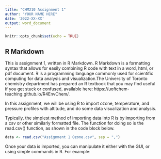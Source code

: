 ```yaml
---
title: "CHM210 Assignment 1"
author: "YOUR NAME HERE"
date: '2022-XX-XX'
output: word_document
---
```


```r
knitr::opts_chunk$set(echo = TRUE)
```

## R Markdown
This is assignment 1, written in R Markdown. R Markdown is a formatting syntax that allows for easily combining R code with text in a word, html, or pdf document. R is a programming language commonly used for scientific computing for data analysis and visualization.The University of Toronto chemistry department has prepared an R textbook that you may find useful if you get stuck or confused, available here: https://uoftchem-teaching.github.io/R4EnvChem/.

In this assignment, we will be using R to import ozone, temperature, and pressure profiles with altitude, and do some data visualization and analysis.

Typically, the simplest method of importing data into R is by importing from a csv or other similarly formatted file. The function for doing so is the read.csv() function, as shown in the code block below.

```r
data <- read.csv("Assignment 1 Ozone.csv", sep = ",")
```

Once your data is imported, you can manipulate it either with the GUI, or using simple commands in R. For example:
